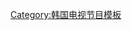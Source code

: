 {{Navbox
|name = Happy Together
|title = [[歡樂在一起|Happy Together]]
|state = {{{state|autocollapse}}}
|listclass = hlist
|titlestyle = background:#ffa500
|groupstyle = background:#ffa500
|group1 = 第一季
|list1 = 
* [[申東燁]]<small>（2001.11 - 2003.10）</small>
* [[刘承俊]]<small>（2001.11 - 2002.2）</small>
* [[李孝利]]<small>（2002.4 - 2003.10）</small>
* [[劉在錫]]<small>（2003.11 - 2005.4）</small>
* [[金濟東]]<small>（2003.11 - 2005.4）</small>
|group2 = 第二季
|list2 = 
* [[劉在錫]]<small>（2005.5 - 2007.6）</small>
* [[金亞中]]<small>（2005.5 - 2006.4）</small>
* {{link-ko|卓在勋|탁재훈}}<small>（2005.5 - 2006.4）</small>
* [[李孝利]]<small>（2006.5 - 2007.1）</small>
* [[李秀根]]<small>（2006.5 - 2007.4）</small>
* [[柳真]]<small>（2007.1 - 2007.6）</small>
* [[申奉仙]]<small>（2007.5 - 2007.6）</small>
|group3 = 第三季
|list3 = {{Navbox subgroup
|groupstyle = width:8em; background:#ffa500
|group1 = 现任主持
|list1 = {{Navbox subgroup
|groupstyle = width:8em; background:#ffa500
|group1 = HT洞
|list1 = 
* [[劉在錫]]<small>（2007.7 - ）</small>
* [[朴明洙]]<small>（2007.7 - ）</small>
* [[曹世镐]]<small>（2014.8 - ）</small>
* [[全炫茂]]<small>（2015.10 - ）</small>
* [[嚴賢璟]]<small>（2016.3 - ）</small>
|group2 = 朝嘴社团
|list2 = 
* [[劉在錫]]<small>（2007.7 - ）</small>
* [[金龍萬]]<small>（2017.5 - ）</small>
* [[池錫辰]]<small>（2017.5 - ）</small>
* [[朴修弘]]<small>（2017.5 - ）</small>
* {{link-ko|金秀勇|김수용 (희극인)}}<small>（2017.5 - ）</small>
}}
|group2 = 已退出主持
|list2 = 
* [[朴俊奎]]<small>（2007.7 - 2007.11）</small>
* [[金九拉]]<small>（2007.9 - 2008.1）</small>
* {{link-ko|池相烈|지상렬}}<small>（2008.1 - 2008.8）</small>
* [[金俊昊]]<small>（2011.12 - 2013.4）</small>
* {{link-ko|金元孝|김원효}}<small>（2011.12 - 2013.4）</small>
* [[申奉仙]]<small>（2007.7 - 2014.7）</small>
* [[許卿煥]]<small>（2011.12 - 2014.7）</small>
* [[朴美善]]<small>（2008.1 - 2015.10 ）</small>
* [[金信英]]<small>（2014.8 - 2015.10）</small>
* {{link-ko|金风 (1978年)|김풍|金风}}<small>（2015.10 - 2016.2）</small>}}
}}
<noinclude>
{{collapsible option}}
[[Category:韩国电视节目模板]]
</noinclude>